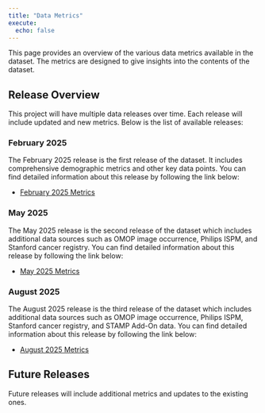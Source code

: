 ```yaml
---
title: "Data Metrics"
execute:
  echo: false
---
```


This page provides an overview of the various data metrics available in the dataset. The metrics are designed to give insights into the contents of the dataset.

## Release Overview

This project will have multiple data releases over time. Each release will include updated and new metrics. Below is the list of available releases:

### February 2025

The February 2025 release is the first release of the dataset. It includes comprehensive demographic metrics and other key data points. You can find detailed information about this release by following the link below:

- [February 2025 Metrics](feb_2025/demographic_clinical.qmd)

### May 2025

The May 2025 release is the second release of the dataset which includes additional data sources such as OMOP image occurrence, Philips ISPM, and Stanford cancer registry. You can find detailed information about this release by following the link below:

- [May 2025 Metrics](may_2025/metrics_clinical.qmd)

### August 2025

The August 2025 release is the third release of the dataset which includes additional data sources such as OMOP image occurrence, Philips ISPM, Stanford cancer registry, and STAMP Add-On data. You can find detailed information about this release by following the link below:

- [August 2025 Metrics](aug_2025/metrics_clinical.qmd)

## Future Releases

Future releases will include additional metrics and updates to the existing ones.

